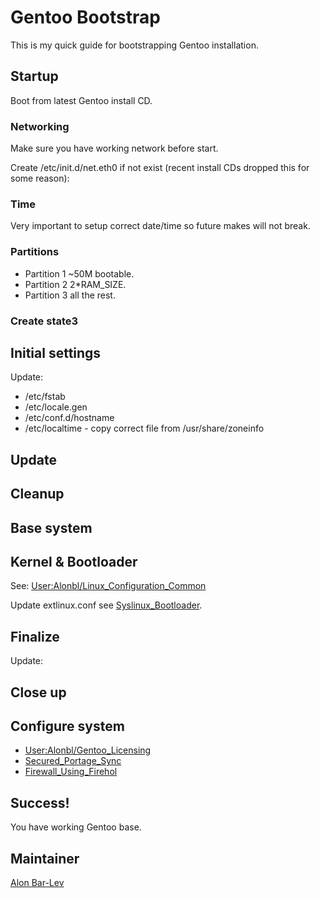 = Gentoo Bootstrap =

This is my quick guide for bootstrapping Gentoo installation.

== Startup ==

Boot from latest Gentoo install CD.

=== Networking ===

Make sure you have working network before start.

Create /etc/init.d/net.eth0 if not exist (recent install CDs dropped this for some reason):
{{Root|ln -s net.lo /etc/init.d/net.eth0}}

{{Root|/etc/init.d/net.eth0 start}}

=== Time ===

Very important to setup correct date/time so future makes will not break.

{{Root|ntpdate -u pool.ntp.org}}

=== Partitions ===

{{Root|fdisk /dev/sda}}

* Partition 1 ~50M bootable.
* Partition 2 2*RAM_SIZE.
* Partition 3 all the rest.

=== Create state3 ===

{{Root|mkfs -t ext2 /dev/sda1}}
{{Root|mkfs -t ext4 /dev/sda3}}
{{Root|mkswap /dev/sda2}}
{{Root|mount /dev/sda3 /mnt/gentoo}}
{{Root|mkdir /mnt/gentoo/boot}}
{{Root|mount /dev/sda1 /mnt/gentoo/boot}}
{{Root|cd /mnt/gentoo}}
{{Root|wget @STATE3@}}
{{Root|wget @PORTAGE_LATEST@}}
{{Root|tar -xpf @STAGE3@}}
{{Root|mkdir var/gentoo}}
{{Root|tar -C var/gentoo -xpf @PORTAGE-LATEST@}}
{{Root|rm @STATE3@ @PORTAGE_LATEST@}}
{{Root|cd /}}
{{Root|mount -t proc none /mnt/gentoo/proc}}
{{Root|cp /etc/resolv.conf /mnt/gentoo/etc}}
{{Root|chroot /mnt/gentoo /bin/bash}}
{{Root|env-update}}

== Initial settings ==

{{Root|passwd}}
{{Root|rm /etc/portage/make.profile}}
{{Root|ln -s ../../var/gentoo/portage/profiles/default/linux/amd64/10.0/no-multilib \
        /etc/portage/make.profile}}

{{File|/etc/portage/make.conf|<pre>
CHOST="x86_64-pc-linux-gnu"
CFLAGS="-O2 -march=native -fomit-frame-pointer -pipe"
CXXFLAGS="${CFLAGS}"
MAKEOPTS="-j3"
PORTDIR="/var/gentoo/portage"
DISTDIR="/var/gentoo/distfiles"
PKGDIR="/var/gentoo/packages"
USE="${USE} -gnome -qt3 -handbook"
USE="${USE} -cxx nocxx -ruby -perl -fortran -python -lua -java"
USE="${USE} -berkdb -gdbm -hal -branding"
</pre>}}

{{File|/etc/portage/package.use|<pre>
sys-devel/gcc cxx -nocxx
</pre>}}

Update:
* /etc/fstab
* /etc/locale.gen
* /etc/conf.d/hostname
* /etc/localtime - copy correct file from /usr/share/zoneinfo

== Update ==

{{Root|emerge --update --deep --newuse @world}}
{{Root|etc-update}}
{{Root|emerge --depclean}}
{{Root|emerge gentoolkit}}
{{Root|revdep-rebuild}}
{{Root|python-updater}}
{{Root|perl-cleaner --all}}
{{Root|emerge --depclean}}
{{Root|revdep-rebuild}}

== Cleanup ==

{{Root|rm -fr /lib32/* /usr/lib32/locale}}

== Base system ==

{{Root|<nowiki>emerge app-admin/syslog-ng net-dns/openresolv app-portage/gentoolkit app-editors/vim \
        net-misc/dhcpcd sys-apps/ifplugd sys-apps/iproute2 sys-apps/less sys-boot/syslinux net-misc/ntp\
        sys-kernel/genkernel sys-kernel/gentoo-sources sys-process/vixie-cron \
        app-admin/logrotate app-admin/sudo net-firewall/firehol sys-power/acpid</nowiki>}}

== Kernel & Bootloader ==

{{Root|<nowiki>genkernel --menuconfig --kernel-config=/etc/kernels/BASE_KERNEL_CONFIG all</nowiki>}}

See: [[User:Alonbl/Linux_Configuration_Common]]

{{Root|extlinux --install /boot}}
{{Root|cat /usr/share/syslinux/mbr.bin > /dev/sda}}
{{Root|cp /usr/share/syslinux/menu.c32 /boot}}

Update extlinux.conf see [[Syslinux_Bootloader]].

== Finalize ==

{{Root|rc-update add sshd default}}
{{Root|rc-update add ntpd default}}
{{Root|rc-update add syslog-ng default}}
{{Root|rc-update add vixie-cron default}}
{{Root|rc-update add acpid default}}

Update:
{{File|/etc/rc.conf|<pre>
rc_hotplug="*"
</pre>}}

== Close up ==

{{Root|exit}}
{{Root|umount /mnt/gentoo/proc /mnt/gentoo/boot /mnt/gentoo}}
{{Root|reboot}}

== Configure system ==

* [[User:Alonbl/Gentoo_Licensing]]
* [[Secured_Portage_Sync]]
* [[Firewall_Using_Firehol]]

== Success! ==

You have working Gentoo base.

== Maintainer ==

[[User:Alonbl|Alon Bar-Lev]]

{{AuthorList|{{Author|Alon Bar-Lev|2011-11-28|type=original}}}}